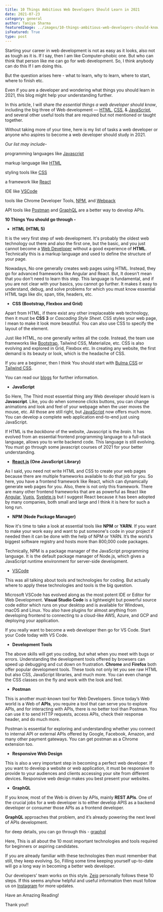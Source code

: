 ```yaml
---
title: 10 Things Ambitious Web Developers Should Learn in 2021
date: 2021-07-23
category: general
author: Taniya Sharma
featuredImage: ../images/10-things-ambitious-web-developers-should-know.jpg
isFeatured: True
type: post
---
```



Starting your career in web development is not as easy as it looks, also not as tough as it is. If I say, then I am like Computer-phobic one. But who can think that person like me can go for web development. So, I think anybody can do this If I am doing this.

But the question arises here - what to learn, why to learn, where to start, where to finish etc.

Even if you are a developer and wondering what things you should learn in 2021, this blog might help your understanding further.

In this article, I will share _the essential things a web developer should know_, including the big three of Web development — [HTML](https://medium.com/javarevisited/5-free-html-and-css-courses-to-learn-front-end-web-development-online-8b04517c6ecb), [CSS](http://www.java67.com/2019/01/5-free-bootstrap-course-to-learn-online.html), & [JavaScript](https://hackernoon.com/10-websites-to-learn-javascript-for-beginners-31e13bbdbb5c), and several other useful tools that are required but not mentioned or taught together.

Without taking more of your time, here is my list of tasks a web developer or anyone who aspires to become a web developer should study in 2021.

_Our list may include-_

programming languages like [Javascript](https://www.javascript.com/)

markup language like [HTML](https://www.w3schools.com/html/)

styling tools like [CSS](https://www.w3schools.com/html/)

a framework like [React](https://reactjs.org/)

IDE like [VSCode](https://code.visualstudio.com/download)

tools like Chrome Developer Tools, [NPM](https://www.npmjs.com/), and [Webpack](https://webpack.js.org/)

API tools like [Postman](https://www.postman.com/) and [GraphQL](https://graphql.org/) are a better way to develop APIs.

**10 Things You should go through -**

-   **HTML (HTML 5)**

It is the very first step of web development. It's probably the oldest web technology out there and also the first one, but the basic, and you just cannot become a [Web Developer](https://medium.com/hackernoon/the-2019-web-developer-roadmap-ab89ac3c380e) without a good experience of **HTML**. Technically this is a markup language and used to define the structure of your page.

Nowadays, No one generally creates web pages using HTML. Instead, they go for advanced frameworks like Angular and React. But, It doesn't mean that you don't need to learn this step. This language is fundamental, and if you are not clear with your basics, you cannot go further. It makes it easy to understand, debug, and solve problems for which you must know essential HTML tags like div, span, title, headers, etc.

-   **CSS (Bootstrap, Flexbox and Grid)**

Apart from HTML, if there exist any other irreplaceable web technology, then it must be **CSS 3** or _Cascading Style Sheet_. CSS styles your web page, I mean to make it look more beautiful. You can also use CSS to specify the layout of the element.

Just like HTML, no one generally writes all the code. Instead, the team use frameworks like [Bootstrap](https://getbootstrap.com/), Tailwind CSS, Materialize, etc. CSS is also evolving and explored in Grid, Flexbox etc. In creating any website, the first demand is its beauty or look, which is the headache of CSS.

If you are a beginner, then I think You should start with [Bulma CSS](https://www.zeiq.co/posts/bulma-the-modern-css-framework/) or [Tailwind CSS](https://www.zeiq.co/posts/tailwind-css/).

You can read our [blogs](https://www.zeiq.co/blog) for further information.

-   **JavaScript**

So Here, The Third most essential thing any Web developer should learn is **Javascript**. Like, you do when someone clicks buttons, you can change animations and look and feel of your webpage when the user moves the mouse, etc. All those are still right, but [JavaScript](https://www.javascript.com/) now offers much more. You can develop a complete web application end-to-end just using JavaScript.

If HTML is the _backbone_ of the website, Javascript is the _brain_. It has evolved from an essential frontend programming language to a full-stack language, allows you to write backend code.
This language is still evolving. You must go through some javascript courses of 2021 for your better understanding.

-   **[React.js](https://reactjs.org/) (One JavaScript Library)**

As I said, you need not write HTML and CSS to create your web pages because there are multiple frameworks available to do that job for you. So here, you have a frontend framework like React, which can dynamically generate web pages for you. Also, there is not only this framework. There are many other frontend frameworks that are as powerful as React like [Angular](https://angularjs.org/), [Vuejs](https://vuejs.org/), [Svelete.js](https://svelte.dev/) but I suggest React because it has been adopted by many companies, both small and large and I think it is here for such a long run.

-   **NPM (Node Package Manager)**

Now it's time to take a look at essential tools like **NPM** or **YARN**. If you want to make your work easy and want to put someone's code in your project if needed then it can be done with the help of NPM or YARN. It’s the world’s biggest software registry and hosts more than 800,000 code packages.

Technically, NPM is a package manager of the JavaScript programming language. It is the default package manager of Node.js, which gives a JavaScript runtime environment for server-side development.

-   [VSCode](https://code.visualstudio.com/)

This was all talking about tools and technologies for coding. But actually where to apply these technologies and tools is the big question.

Microsoft VSCode has evolved along as the most potent IDE or Editor for Web Development. **Visual Studio Code** is a lightweight but powerful source code editor which runs on your desktop and is available for Windows, macOS and Linux. You also have plugins for almost anything from developing frontend to connecting to a cloud-like AWS, Azure, and GCP and deploying your application.

If you really want to become a web developer then go for VS Code. Start your Code today with VS Code.

-   **Development Tools**

The above skills will get you coding, but what when you meet with bugs or errors. Understanding the development tools offered by browsers can speed up debugging and cut down on frustration. **Chrome** and **Firefox** both offer popular development tools. These tools not only let you see raw HTML but also CSS, JavaScript libraries, and much more. You can even change the CSS classes on the fly and work with the look and feel.

-   **Postman**

This is another must-known tool for Web Developers. Since today’s Web world is a Web of **APIs**, you require a tool that can serve you to explore APIs, and for interacting with APIs, there is no better tool than Postman. You can use it to send HTTP requests, access APIs, check their response header, and do much more.

Postman is essential for exploring and understanding whether you connect to internal API or external APIs offered by Google, Facebook, Amazon, and many other payment gateways. You can get postman as a Chrome extension too.

-   **Responsive Web Design**

This is also a very important step in becoming a perfect web developer. If you want to develop a website or web application, it must be responsive to provide to your audiences and clients accessing your site from different devices. Responsive web design makes you best present your websites.

-   **GraphQL**

If you know, most of the Web is driven by APIs, mainly **REST APIs**. One of the crucial jobs for a web developer is to either develop APIS as a backend developer or consumer those APIs as a frontend developer.

**GraphQL** approaches that problem, and it’s already powering the next level of APIs development.

for deep details, you can go through this - [graphql](https://graphql.org/)

  

Here, This is all about the 10 most important technologies and tools required for beginners or aspiring candidates.

If you are already familiar with these technologies then must remember that still, they keep evolving. So, Filling some time keeping yourself up-to-date will go a long way in becoming a better web developer.

Our developers' team works on this style. [Zeiq](https://www.zeiq.co/) personally follows these 10 steps. If this seems anyhow helpful and useful information then must follow us on [Instagram](https://www.instagram.com/zeiqofficial/) for more updates.

Have an Amazing Reading!

Thank you!!
